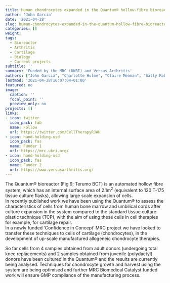 ```yaml
---
title: Human chondrocytes expanded in the Quantum® hollow-fibre bioreactor system
author: 'John Garcia'
date: '2021-04-28'
slug: human-chondrocytes-expanded-in-the-quantum-hollow-fibre-bioreactor-system-for-the-first-time
categories: []
weight:
tags:
  - Bioreactor
  - Arthritis
  - Cartilage
  - Biology
  - Current projects
subtitle: ''
summary: 'Funded by the MRC (UKRI) and Versus Arthritis'
authors: ["John Garcia", "Charlotte Hulme", "Claire Mennan", "Sally Roberts", "Karina Wright"]
lastmod: '2021-04-28T16:07:04+01:00'
featured: no
image:
  caption: ''
  focal_point: ''
  preview_only: no
projects: []
links:
- icon: twitter
  icon_pack: fab
  name: Follow
  url: https://twitter.com/CellTherapyRJAH
- icon: hand-holding-usd
  icon_pack: fas
  name: Funder 1
  url: https://mrc.ukri.org/
- icon: hand-holding-usd
  icon_pack: fas
  name: Funder 2
  url: https://www.versusarthritis.org/
---
```


The Quantum® bioreactor (Fig 9; Terumo BCT) is an automated hollow fibre system, which has an internal surface area of 2.1m$^2$ (equivalent to 120 T-175 tissue culture flasks), allowing large scale expansion of cells.  
In recently published work we have been using the Quantum® to assess the characteristics of cells from human bone marrow and umbilical cords after culture expansion in the system compared to the standard tissue culture plastic technique (TCP), with the aim of using these cells in cell therapies for example, for cartilage repair.  
In a newly funded 'Confidence in Concept' MRC project we have looked to transfer these techniques to cells of cartilage (chondrocytes), in the development of up-scale manufactured allogeneic chondrocyte therapies.

So far cells from 4 samples obtained from adult donors (undergoing total knee replacements) and 2 samples obtained from juvenile (polydactyl) donors have been cultured in the Quantum® and the results are currently being analysed. 
Techniques for chondrocyte growth and harvest using the system are being optimised and further MRC Biomedical Catalyst funded work will ensure GMP compliance of the manufacturing process.
